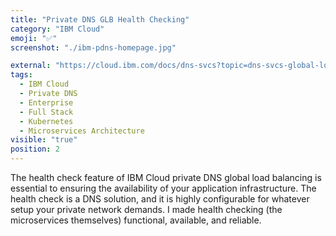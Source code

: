 ```yaml
---
title: "Private DNS GLB Health Checking"
category: "IBM Cloud"
emoji: "✅"
screenshot: "./ibm-pdns-homepage.jpg"

external: "https://cloud.ibm.com/docs/dns-svcs?topic=dns-svcs-global-load-balancers#add-a-health-check"
tags:
  - IBM Cloud
  - Private DNS
  - Enterprise
  - Full Stack
  - Kubernetes
  - Microservices Architecture
visible: "true"
position: 2
---
```


The health check feature of IBM Cloud private DNS global load balancing is essential to ensuring the availability of your application infrastructure. The health check is a DNS solution, and it is highly configurable for whatever setup your private network demands. I made health checking (the microservices themselves) functional, available, and reliable.
